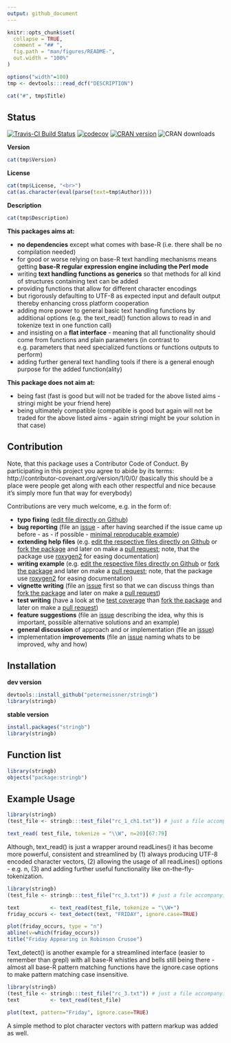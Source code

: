 ```yaml
---
output: github_document
---
```



```r
knitr::opts_chunk$set(
  collapse = TRUE,
  comment = "## ",
  fig.path = "man/figures/README-",
  out.width = "100%"
)
```


```r
options("width"=100)
tmp <- devtools:::read_dcf("DESCRIPTION")
```

```r
cat("#", tmp$Title)
```


## Status


[![Travis-CI Build Status](https://api.travis-ci.com/petermeissner/stringb.svg?branch=master)](https://www.travis-ci.com/github/petermeissner/stringb)
[![codecov](https://codecov.io/gh/petermeissner/stringb/branch/master/graph/badge.svg)](https://codecov.io/gh/petermeissner/stringb/tree/master/R)
[![CRAN version](http://www.r-pkg.org/badges/version/stringb)](https://cran.r-project.org/package=stringb)
![CRAN downloads](https://cranlogs.r-pkg.org/badges/grand-total/stringb)



**Version**

```r
cat(tmp$Version)
```


**License**

```r
cat(tmp$License, "<br>")
cat(as.character(eval(parse(text=tmp$Author))))
```



**Description**

```r
cat(tmp$Description)
```



**This packages aims at:**

- **no dependencies** except what comes with base-R (i.e. there shall be no compilation needed) 
- for good or worse relying on base-R text handling mechanisms means getting **base-R regular expression engine including the Perl mode**
- writing **text handling functions as generics** so that methods for all kind of 
  structures containing text can be added 
- providing functions that allow for different character encodings 
- but rigorously defaulting to UTF-8 as expected input and default output 
  thereby enhancing cross platform cooperation
- adding more power to general basic text handling functions by additional 
  options (e.g. the text_read() function allows to read in and tokenize text in 
  one function call)
- and insisting on a **flat interface** - meaning that all functionality should come from functions and plain parameters (in contrast to e.g. parameters that need specialized functions or functions outputs to perform)
- adding further general text handling tools if there is a general enough 
  purpose for the added function(ality)
  

**This package does not aim at:**

- being fast (fast is good but will not be traded for the above listed aims - stringi might be your friend here)
- being ultimately compatible (compatible is good but again will not be traded for the above listed aims - again stringi might be your solution in that case)


## Contribution

Note, that this package uses a Contributor Code of Conduct. By participating in this project you agree to abide by its terms: http://contributor-covenant.org/version/1/0/0/ (basically this should be a place were people get along with each other respectful and nice because it's simply more fun that way for everybody)

Contributions are very much welcome, e.g. in the form of:

- **typo fixing** ([edit file directly on Github](https://help.github.com/articles/editing-files-in-another-user-s-repository/))
- **bug reporting** (file an [issue](https://guides.github.com/features/issues/) - after having searched if the issue came up before - as - if possible - [minimal reproducable example](https://stackoverflow.com/help/mcve))
- **extending help files** (e.g. [edit the respective files directly on Github](https://help.github.com/articles/editing-files-in-another-user-s-repository/) or [fork the package](https://help.github.com/articles/fork-a-repo/) and later on make a [pull request](https://help.github.com/articles/using-pull-requests/); note, that the package use [roxygen2](http://r-pkgs.had.co.nz/man.html) for easing documentation)
- **writing example** (e.g. [edit the respective files directly on Github](https://help.github.com/articles/editing-files-in-another-user-s-repository/) or [fork the package](https://help.github.com/articles/fork-a-repo/) and later on make a [pull request](https://help.github.com/articles/using-pull-requests/); note, that the package use [roxygen2](http://r-pkgs.had.co.nz/man.html) for easing documentation)
- **vignette writing** (file an [issue](https://guides.github.com/features/issues/) first so that we can discuss things than [fork the package](https://help.github.com/articles/fork-a-repo/) and later on make a [pull request](https://help.github.com/articles/using-pull-requests/))
- **test writing** (have a look at the [test coverage](https://codecov.io/gh/petermeissner/stringb/tree/master/R) than [fork the package](https://help.github.com/articles/fork-a-repo/) and later on make a [pull request](https://help.github.com/articles/using-pull-requests/))
- **feature suggestions** (file an [issue](https://guides.github.com/features/issues/) describing the idea, why this is important, possible alternative solutions and an example)
- **general discussion** of approach and or implementation  (file an [issue](https://guides.github.com/features/issues/))
- implementation **improvements** (file an [issue](https://guides.github.com/features/issues/) naming whats to be improved, why and how)


## Installation


**dev version**
```r
devtools::install_github("petermeissner/stringb")
library(stringb)
```


**stable version**
```r
install.packages("stringb")
library(stringb)
```


## Function list

```r
library(stringb)
objects("package:stringb")
```

    

## Example Usage

```r
library(stringb)
(test_file <- stringb:::test_file("rc_1_ch1.txt")) # just a file accompanying the package to test things

text_read( test_file, tokenize = "\\W", n=20)[67:79]
```

Although, text_read() is just a wrapper around readLines() it has become more powerful, consistent and streamlined by (1) always producing UTF-8 encoded character vectors, (2) allowing the usage of all readLines() options - e.g. n, (3) and adding further useful functionality like on-the-fly-tokenization.


```r
library(stringb)
(test_file <- stringb:::test_file("rc_3.txt")) # just a file accompanying the package to test things

text          <- text_read(test_file, tokenize = "\\W+")
friday_occurs <- text_detect(text, "FRIDAY", ignore.case=TRUE)

plot(friday_occurs, type = "n")
abline(v=which(friday_occurs))
title("Friday Appearing in Robinson Crusoe")

```

Text_detect() is another example for a streamlined interface (easier to remember than grepl) with all base-R whistles and bells still being there - almost all base-R pattern matching functions have the ignore.case options to make pattern matching case insensitive. 


```r
library(stringb)
(test_file <- stringb:::test_file("rc_3.txt")) # just a file accompanying the package to test things
text          <- text_read(test_file)

plot(text, pattern="Friday", ignore.case=TRUE)
```



A simple method to plot character vectors with pattern markup was added as well. 
    
    
    
    
    
    
    
    
    
